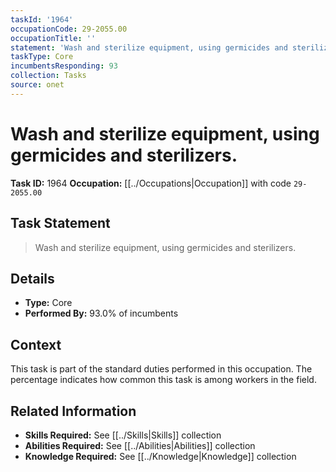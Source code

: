 ```yaml
---
taskId: '1964'
occupationCode: 29-2055.00
occupationTitle: ''
statement: 'Wash and sterilize equipment, using germicides and sterilizers.'
taskType: Core
incumbentsResponding: 93
collection: Tasks
source: onet
---
```

# Wash and sterilize equipment, using germicides and sterilizers.

**Task ID:** 1964
**Occupation:** [[../Occupations|Occupation]] with code `29-2055.00`

## Task Statement

> Wash and sterilize equipment, using germicides and sterilizers.

## Details

- **Type:** Core
- **Performed By:** 93.0% of incumbents

## Context

This task is part of the standard duties performed in this occupation. The percentage indicates how common this task is among workers in the field.

## Related Information

- **Skills Required:** See [[../Skills|Skills]] collection
- **Abilities Required:** See [[../Abilities|Abilities]] collection
- **Knowledge Required:** See [[../Knowledge|Knowledge]] collection
